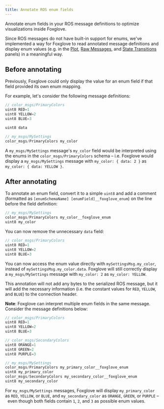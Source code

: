 ```yaml
---
title: Annotate ROS enum fields
---
```

Annotate enum fields in your ROS message definitions to optimize visualizations inside Foxglove.

Since ROS messages do not have built-in support for enums, we've implemented a way for Foxglove to read annotated message definitions and display enum values (e.g. in the [Plot](/docs/studio/panels/plot), [Raw Messages](/docs/studio/panels/raw-messages), and [State Transitions](/docs/studio/panels/state-transitions) panels) in a meaningful way.

## Before annotating

Previously, Foxglove could only display the value for an enum field if that field provided its own enum mapping.

For example, let's consider the following message definitions:

```cpp
// color_msgs/PrimaryColors
uint8 RED=1
uint8 YELLOW=2
uint8 BLUE=3

uint8 data
```

```cpp
// my_msgs/MySettings
color_msgs/PrimaryColors my_color
```

A `my_msgs/MySettings` message's `my_color` field would be interpreted using the enums in the `color_msgs/PrimaryColors` schema – i.e. Foxglove would display a `my_msgs/MySettings` message with `my_color: { data: 2 }` as `my_color: { data: YELLOW }`.

## After annotating

To annotate an enum field, convert it to a simple `uint8` and add a comment (formatted as `[enumSchemaName] [enumField]__foxglove_enum`) on the line before the field definition:

```cpp
// my_msgs/MySettings
color_msgs/PrimaryColors my_color__foxglove_enum
uint8 my_color
```

You can now remove the unnecessary `data` field:

```cpp
// color_msgs/PrimaryColors
uint8 RED=1
uint8 YELLOW=2
uint8 BLUE=3
```

You can now access the enum value directly with `mySettingsMsg.my_color`, instead of `mySettingsMsg.my_color.data`. Foxglove will still correctly display a `my_msgs/MySettings` message with `my_color: 2` as `my_color: YELLOW`.

This annotation will not add any bytes to the serialized ROS message, but it will add the necessary information (i.e. the constant values for `RED`, `YELLOW`, and `BLUE`) to the connection header.

**Note**: Foxglove can interpret multiple enum fields in the same message. Consider the message definitions below:

```cpp
// color_msgs/PrimaryColors
uint8 RED=1
uint8 YELLOW=2
uint8 BLUE=3
```

```cpp
// color_msgs/SecondaryColors
uint8 ORANGE=1
uint8 GREEN=2
uint8 PURPLE=3
```

```cpp
// my_msgs/MySettings
color_msgs/PrimaryColors my_primary_color__foxglove_enum
uint8 my_primary_color
color_msgs/SecondaryColors my_secondary_color__foxglove_enum
uint8 my_secondary_color
```

For `my_msgs/MySettings` messages, Foxglove will display `my_primary_color` as `RED`, `YELLOW`, or `BLUE`, and `my_secondary_color` as `ORANGE`, `GREEN`, or `PURPLE` –  even though both fields contain `1`, `2`, and `3` as possible enum values.
